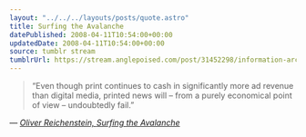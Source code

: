 ```yaml
---
layout: "../../../layouts/posts/quote.astro"
title: Surfing the Avalanche
datePublished: 2008-04-11T10:54:00+00:00
updatedDate: 2008-04-11T10:54:00+00:00
source: tumblr stream
tumblrUrl: https://stream.anglepoised.com/post/31452298/information-architects-blog-archive-surfing
---
```


> &ldquo;Even though print continues to cash in significantly more ad revenue than digital media, printed news will &#8211; from a purely economical point of view &#8211; undoubtedly fail.&rdquo;

— <cite>[Oliver Reichenstein, _Surfing the Avalanche_](http://informationarchitects.jp/surfing-the-avalanche/)</cite>

